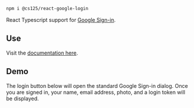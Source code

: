 

```bash
npm i @cs125/react-google-login
```

<Lead>

React Typescript support for [Google Sign-in](https://developers.google.com/identity/sign-in/web/sign-in).

</Lead>

## Use

Visit the [documentation here](https://github.com/cs125-illinois/react-google-login/).

## Demo

The login button below will open the standard Google Sign-in dialog.
Once you are signed in, your name, email address, photo, and a login token will be displayed.

<div style={{ marginBottom: 8 }}>
<LoginButton />
</div>

<WithUser />
